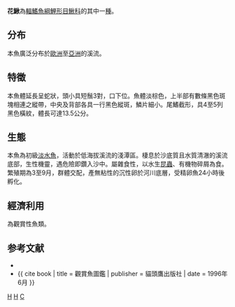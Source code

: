 {{Speciesbox 
| genus = Cobitis
| species = taenia
| image = Cobitis taenia.jpg
| status = LC
| status_system = IUCN3.1
| authority = [[Linnaeus|Linnaeus]], 1758
| synonyms = *''Cobitis spilura''<br /><small>Holandre, 1837</small>
*''Cobitis taenia danubialis''<br /><small>Nalbant, 1993</small>
*''Cobitis taenia taenia''<br /><small>Linnaeus, 1758</small>
*''Cobitis taenioides''<br /><small>Bacescu & Maier, 1969</small>
}}
'''花鰍'''為[[輻鰭魚綱|輻鰭魚綱]][[鯉形目|鯉形目]][[鰍科|鰍科]]的其中一[[種|種]]。

== 分布 ==
本魚廣泛分布於[[歐洲|歐洲]]至[[亞洲|亞洲]]的溪流。

== 特徵 ==
本魚體延長呈蛇狀，頭小具短鬚3對，口下位。魚體淡棕色，上半部有數條黑色斑塊相連之縱帶，中央及背部各具一行黑色縱斑，鱗片細小。尾鰭截形，具4至5列黑色橫紋，體長可達13.5公分。

== 生態 ==
本魚為初級[[淡水鱼|淡水魚]]，活動於低海拔溪流的淺潭區。棲息於沙底質且水質清澈的溪流底部，生性機靈，遇危險即鑽入沙中。屬雜食性，以水生[[昆蟲|昆蟲]]、有機物碎屑為食。繁殖期為3至9月，群體交配，產無粘性的沉性卵於河川底層，受精卵魚24小時後孵化。

== 經濟利用 ==
為觀賞性魚類。

== 参考文献 ==
*{{FishBase_species|genus=Cobitis|species=taenia|year=2011|month=12}}
*{{ cite book | title = 觀賞魚圖鑑 | publisher = 貓頭鷹出版社 | date = 1996年6月 }}

{{Commons category|Cobitis taenia}}
{{Taxonbar|from=Q728408}}

[[Category:觀賞魚|H]]
[[Category:花鳅属|H]]
[[Category:1758年描述的魚類|C]]